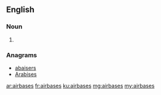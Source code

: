 ==English==

===Noun===
{{head|en|plural}}

# {{plural of|airbase|lang=en|nocat=1}}

===Anagrams===
* [[abaisers#English|abaisers]]
* [[Arabises#English|Arabises]]

[[ar:airbases]]
[[fr:airbases]]
[[ku:airbases]]
[[mg:airbases]]
[[my:airbases]]